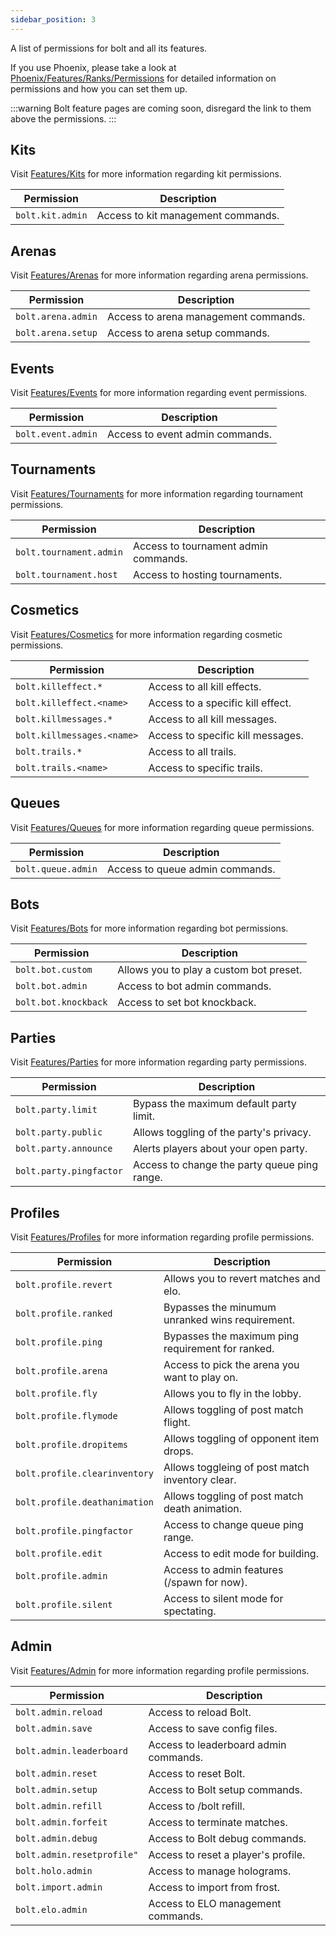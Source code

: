 ```yaml
---
sidebar_position: 3
---
```


A list of permissions for bolt and all its features.

If you use Phoenix, please take a look at [Phoenix/Features/Ranks/Permissions](/Phoenix/Features/Ranks#permissions) for detailed information on permissions and how you can set them up.

:::warning
Bolt feature pages are coming soon, disregard the link to them above the permissions.
:::

## Kits

Visit [Features/Kits](/Bolt/Features/Kits) for more information regarding kit permissions.

Permission       | Description
---------------- | -----------
`bolt.kit.admin` | Access to kit management commands.

## Arenas

Visit [Features/Arenas](/Bolt/Features/Arenas) for more information regarding arena permissions.

Permission         | Description
------------------ | -----------
`bolt.arena.admin` | Access to arena management commands.
`bolt.arena.setup` | Access to arena setup commands.

## Events

Visit [Features/Events](/Bolt/Features/Events) for more information regarding event permissions.

Permission         | Description
------------------ | -----------
`bolt.event.admin` | Access to event admin commands.

## Tournaments

Visit [Features/Tournaments](/Bolt/Features/Tournaments) for more information regarding tournament permissions.

Permission              | Description
----------------------- | -----------
`bolt.tournament.admin` | Access to tournament admin commands.
`bolt.tournament.host`  | Access to hosting tournaments.

## Cosmetics

Visit [Features/Cosmetics](/Bolt/Features/Cosmetics) for more information regarding cosmetic permissions.

Permission                 | Description
-------------------------- | -----------
`bolt.killeffect.*`        | Access to all kill effects.
`bolt.killeffect.<name>`   | Access to a specific kill effect.
`bolt.killmessages.*`      | Access to all kill messages.
`bolt.killmessages.<name>` | Access to specific kill messages.
`bolt.trails.*`            | Access to all trails.
`bolt.trails.<name>`       | Access to specific trails.

## Queues

Visit [Features/Queues](/Bolt/Features/Queues) for more information regarding queue permissions.

Permission         | Description
------------------ | -----------
`bolt.queue.admin` | Access to queue admin commands.

## Bots

Visit [Features/Bots](/Bolt/Features/Bots) for more information regarding bot permissions.

Permission           | Description
-------------------- | -----------
`bolt.bot.custom`    | Allows you to play a custom bot preset.
`bolt.bot.admin`     | Access to bot admin commands.
`bolt.bot.knockback` | Access to set bot knockback.

## Parties

Visit [Features/Parties](/Bolt/Features/Parties) for more information regarding party permissions.

Permission              | Description
----------------------- | -----------
`bolt.party.limit`      | Bypass the maximum default party limit.
`bolt.party.public`     | Allows toggling of the party's privacy.
`bolt.party.announce`   | Alerts players about your open party.
`bolt.party.pingfactor` | Access to change the party queue ping range.

## Profiles

Visit [Features/Profiles](/Bolt/Features/Profiles) for more information regarding profile permissions.

Permission                    | Description
----------------------------- | -----------
`bolt.profile.revert`         | Allows you to revert matches and elo.
`bolt.profile.ranked`         | Bypasses the minumum unranked wins requirement.
`bolt.profile.ping`           | Bypasses the maximum ping requirement for ranked.
`bolt.profile.arena`          | Access to pick the arena you want to play on.
`bolt.profile.fly`            | Allows you to fly in the lobby.
`bolt.profile.flymode`        | Allows toggling of post match flight.
`bolt.profile.dropitems`      | Allows toggling of opponent item drops.
`bolt.profile.clearinventory` | Allows toggleing of post match inventory clear.
`bolt.profile.deathanimation` | Allows toggling of post match death animation.
`bolt.profile.pingfactor`     | Access to change queue ping range.
`bolt.profile.edit`           | Access to edit mode for building.
`bolt.profile.admin`          | Access to admin features (/spawn for now).
`bolt.profile.silent`         | Access to silent mode for spectating.

## Admin

Visit [Features/Admin](/Bolt/Features/Admin) for more information regarding profile permissions.

Permission                 | Description
-------------------------- | -----------
`bolt.admin.reload`        | Access to reload Bolt.
`bolt.admin.save`          | Access to save config files.
`bolt.admin.leaderboard`   | Access to leaderboard admin commands.
`bolt.admin.reset`         | Access to reset Bolt.
`bolt.admin.setup`         | Access to Bolt setup commands.
`bolt.admin.refill`        | Access to /bolt refill.
`bolt.admin.forfeit`       | Access to terminate matches.
`bolt.admin.debug`         | Access to Bolt debug commands.
`bolt.admin.resetprofile"` | Access to reset a player's profile.
`bolt.holo.admin`          | Access to manage holograms.
`bolt.import.admin`        | Access to import from frost.
`bolt.elo.admin`           | Access to ELO management commands.
